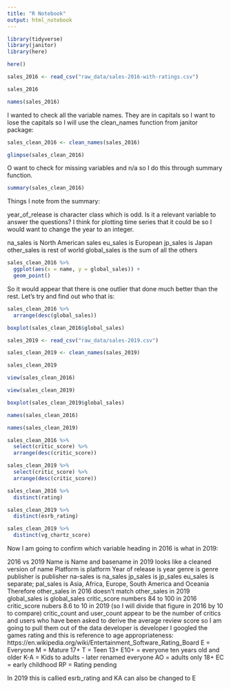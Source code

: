 ```yaml
---
title: "R Notebook"
output: html_notebook
---
```


```r
library(tidyverse)
library(janitor)
library(here)
```

```r
here()
```


```r
sales_2016 <- read_csv("raw_data/sales-2016-with-ratings.csv")
```

```r
sales_2016
```

```r
names(sales_2016)
```

I wanted to check all the variable names. They are in capitals so I want to lose the capitals so I will use the clean_names function from janitor package:

```r
sales_clean_2016 <- clean_names(sales_2016)
```

```r
glimpse(sales_clean_2016)
```

O want to check for missing variables and n/a so I do this through summary function.

```r
summary(sales_clean_2016)
```

Things I note from the summary:

year_of_release is character class which is odd. Is it a relevant variable to answer the questions? I think for plotting time series that it could be so I would want to change the year to an integer.

na_sales is North American sales
eu_sales is European
jp_sales is Japan
other_sales is rest of world
global_sales is the sum of all the others



```r
sales_clean_2016 %>% 
  ggplot(aes(x = name, y = global_sales)) +
  geom_point()
```

So it would appear that there is one outlier that done much better than the rest.
Let's try and find out who that is:

```r
sales_clean_2016 %>% 
  arrange(desc(global_sales))
```

```r
boxplot(sales_clean_2016$global_sales)
```

```r
sales_2019 <- read_csv("raw_data/sales-2019.csv")
```

```r
sales_clean_2019 <- clean_names(sales_2019)
```

```r
sales_clean_2019
```

```r
view(sales_clean_2016)
```

```r
view(sales_clean_2019)
```

```r
boxplot(sales_clean_2019$global_sales)
```

```r
names(sales_clean_2016)
```

```r
names(sales_clean_2019)
```

```r
sales_clean_2016 %>% 
  select(critic_score) %>% 
  arrange(desc(critic_score))
```

```r
sales_clean_2019 %>% 
  select(critic_score) %>% 
  arrange(desc(critic_score))
```

```r
sales_clean_2016 %>% 
  distinct(rating)
```

```r
sales_clean_2019 %>% 
  distinct(esrb_rating)
```

```r
sales_clean_2019 %>% 
  distinct(vg_chartz_score)
```



Now I am going to confirm which variable heading in 2016 is what in 2019:

2016 vs 2019
Name is Name and basename in 2019 looks like a cleaned version of name
Platform is platform
Year of release is year
genre is genre
publisher is publisher
na-sales is na_sales
jp_sales is jp_sales
eu_sales is separate; pal_sales is Asia, Africa, Europe, South America and Oceania
Therefore other_sales in 2016 doesn't match other_sales in 2019
global_sales is global_sales
critic_score numbers 84 to 100 in 2016
critic_score nubers 8.6 to 10 in 2019 (so I will divide that figure in 2016 by 10 to compare)
critic_count and user_count appear to be the number of critics and users who have been asked to derive the average review score so I am going to pull them out of the data
developer is developer
I googled the games rating and this is reference to age appropriateness:
https://en.wikipedia.org/wiki/Entertainment_Software_Rating_Board
E = Everyone
M = Mature 17+
T = Teen 13+
E10+ = everyone ten years old and older
K-A = Kids to adults - later renamed everyone
AO = adults only 18+
EC = early childhood
RP = Rating pending

In 2019 this is callied esrb_rating and KA can also be changed to E

